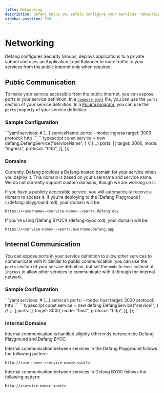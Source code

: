 ```yaml
---
title: Networking    
description: Defang helps you safely configure your services' networking.
sidebar_position: 300
---
```


# Networking

Defang configures Security Groups, deploys applications to a private subnet and uses an Application Load Balancer to route traffic to your services from the public internet only when required.

## Public Communication

To make your service accessible from the public internet, you can expose ports in your service definition. In a [`compose.yaml`](./compose.md) file, you can use the `ports` section of your service definition. In a [Pulumi program](./pulumi.md), you can use the `ports` property of your service definition.


### Sample Configuration

<Tabs>
  <TabItem value="compose" label="Compose" default>
```yaml
services:
    # [...]
    serviceName:
        ports:
        - mode: ingress
          target: 3000	
          protocol: http
```
  </TabItem>
  <TabItem value="pulumi" label="Pulumi">
```typescript
const service = new defang.DefangService("serviceName", {
    // [...]
    ports: [{
        target: 3000,
        mode: "ingress",
        protocol: "http",
    }],
});
```
  </TabItem>
</Tabs>

### Domains

Currently, Defang provides a Defang-hosted domain for your service when you deploy it. This domain is based on your username and service name. We do not currently support custom domains, though we are working on it.

<Tabs>
  <TabItem value="playground" label="Playground" default>
If you have a publicly accessible service, you will automatically receive a domain to access it. If you're deploying to the [Defang Playground](./defang-playground.md), your domain will be:

```
https://<username>-<service-name>--<port>.defang.dev
```
  </TabItem>
  <TabItem value="byoc" label="BYOC">
If you're using [Defang BYOC](./defang-byoc.md), your domain will be:

```
https://<service-name>--<port>.username.defang.app
```
  </TabItem>
</Tabs>

## Internal Communication

You can expose ports in your service definition to allow other services to communicate with it. Similar to public communication, you can use the `ports` section of your service definition, but set the `mode` to `host` instead of `ingress` to allow other services to communicate with it through the internal network.

### Sample Configuration

<Tabs>
  <TabItem value="compose" label="Compose" default>
```yaml
services:
    # [...]
    service1:
        ports:
        - mode: host
          target: 3000	
          protocol: http
```
  </TabItem>
  <TabItem value="pulumi" label="Pulumi">
```typescript
const service = new defang.DefangService("service1", {
    // [...]
    ports: [{
        target: 3000,
        mode: "host",
        protocol: "http",
    }],
});
```
  </TabItem>
</Tabs>

### Internal Domains

Internal communication is handled slightly differently between the Defang Playground and Defang BYOC.

<Tabs>
  <TabItem value="playground" label="Playground" default>
Internal communication between services in the Defang Playground follows the following pattern:

```
http://<username>-<service-name>:<port>
```
  </TabItem>
  <TabItem value="byoc" label="BYOC">
Internal communication between services in Defang BYOC follows the following pattern:
  
```
http://<service-name>:<port>
```
  </TabItem>
</Tabs>